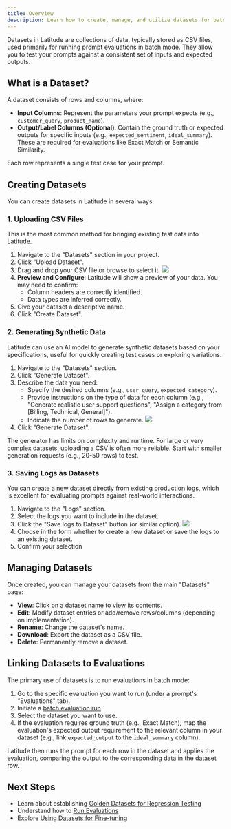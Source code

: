 ```yaml
---
title: Overview
description: Learn how to create, manage, and utilize datasets for batch testing and evaluation.
---
```


Datasets in Latitude are collections of data, typically stored as CSV files, used primarily for running prompt evaluations in batch mode. They allow you to test your prompts against a consistent set of inputs and expected outputs.

## What is a Dataset?

A dataset consists of rows and columns, where:

- **Input Columns**: Represent the parameters your prompt expects (e.g., `customer_query`, `product_name`).
- **Output/Label Columns (Optional)**: Contain the ground truth or expected outputs for specific inputs (e.g., `expected_sentiment`, `ideal_summary`). These are required for evaluations like Exact Match or Semantic Similarity.

Each row represents a single test case for your prompt.

## Creating Datasets

You can create datasets in Latitude in several ways:

### 1. Uploading CSV Files

This is the most common method for bringing existing test data into Latitude.

1.  Navigate to the "Datasets" section in your project.
2.  Click "Upload Dataset".
3.  Drag and drop your CSV file or browse to select it.
    ![](/assets/upload-dataset.png)
4.  **Preview and Configure**: Latitude will show a preview of your data. You may need to confirm:
    - Column headers are correctly identified.
    - Data types are inferred correctly.
5.  Give your dataset a descriptive name.
6.  Click "Create Dataset".

### 2. Generating Synthetic Data

Latitude can use an AI model to generate synthetic datasets based on your specifications, useful for quickly creating test cases or exploring variations.

1.  Navigate to the "Datasets" section.
2.  Click "Generate Dataset".
3.  Describe the data you need:
    - Specify the desired columns (e.g., `user_query`, `expected_category`).
    - Provide instructions on the type of data for each column (e.g., "Generate realistic user support questions", "Assign a category from [Billing, Technical, General]").
    - Indicate the number of rows to generate.
      ![](/assets/generate-dataset.png)
4.  Click "Generate Dataset".

<Note>
  The generator has limits on complexity and runtime. For large or very complex
  datasets, uploading a CSV is often more reliable. Start with smaller
  generation requests (e.g., 20-50 rows) to test.
</Note>

### 3. Saving Logs as Datasets

You can create a new dataset directly from existing production logs, which is excellent for evaluating prompts against real-world interactions.

1.  Navigate to the "Logs" section.
2.  Select the logs you want to include in the dataset.
3.  Click the "Save logs to Dataset" button (or similar option).
    ![](/assets/save-logs-to-dataset.png)
4.  Choose in the form whether to create a new dataset or save the logs to an existing dataset.
5.  Confirm your selection

## Managing Datasets

Once created, you can manage your datasets from the main "Datasets" page:

- **View**: Click on a dataset name to view its contents.
- **Edit**: Modify dataset entries or add/remove rows/columns (depending on implementation).
- **Rename**: Change the dataset's name.
- **Download**: Export the dataset as a CSV file.
- **Delete**: Permanently remove a dataset.

## Linking Datasets to Evaluations

The primary use of datasets is to run evaluations in batch mode:

1.  Go to the specific evaluation you want to run (under a prompt's "Evaluations" tab).
2.  Initiate a [batch evaluation run](/guides/evaluations/running-evaluations#running-evaluations-on-datasets-batch-mode).
3.  Select the dataset you want to use.
4.  If the evaluation requires ground truth (e.g., Exact Match), map the evaluation's expected output requirement to the relevant column in your dataset (e.g., link `expected_output` to the `ideal_summary` column).

Latitude then runs the prompt for each row in the dataset and applies the evaluation, comparing the output to the corresponding data in the dataset row.

## Next Steps

- Learn about establishing [Golden Datasets for Regression Testing](/guides/datasets/golden-datasets)
- Understand how to [Run Evaluations](/guides/evaluations/running-evaluations)
- Explore [Using Datasets for Fine-tuning](/guides/datasets/datasets-for-finetuning)
